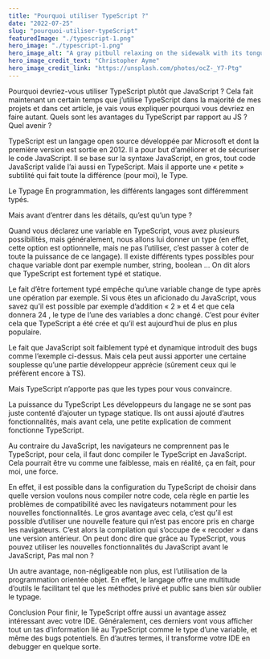 ```yaml
---
title: "Pourquoi utiliser TypeScript ?"
date: "2022-07-25"
slug: "pourquoi-utiliser-typeScript"
featuredImage: "./typescript-1.png"
hero_image: "./typescript-1.png"
hero_image_alt: "A gray pitbull relaxing on the sidewalk with its tongue hanging out"
hero_image_credit_text: "Christopher Ayme"
hero_image_credit_link: "https://unsplash.com/photos/ocZ-_Y7-Ptg"
---
```


Pourquoi devriez-vous utiliser TypeScript plutôt que JavaScript ? Cela fait maintenant un certain temps que j’utilise TypeScript dans la majorité de mes projets et dans cet article, je vais vous expliquer pourquoi vous devriez en faire autant. Quels sont les avantages du TypeScript par rapport au JS ? Quel avenir ?

TypeScript est un langage open source développée par Microsoft et dont la première version est sortie en 2012. Il a pour but d’améliorer et de sécuriser le code JavaScript. Il se base sur la syntaxe JavaScript, en gros, tout code JavaScript valide l’ai aussi en TypeScript. Mais il apporte une « petite » subtilité qui fait toute la différence (pour moi), le Type.

Le Typage
En programmation, les différents langages sont différemment typés.

Mais avant d’entrer dans les détails, qu’est qu’un type ?

Quand vous déclarez une variable en TypeScript, vous avez plusieurs possibilités, mais généralement, nous allons lui donner un type (en effet, cette option est optionnelle, mais ne pas l’utiliser, c’est passer à coter de toute la puissance de ce langage). Il existe différents types possibles pour chaque variable dont par exemple number, string, boolean … On dit alors que TypeScript est fortement typé et statique.

Le fait d’être fortement typé empêche qu’une variable change de type après une opération par exemple.
Si vous êtes un aficionado du JavaScript, vous savez qu’il est possible par exemple d’addition « 2 » et 4 et que cela donnera 24 , le type de l’une des variables a donc changé. C’est pour éviter cela que TypeScript a été crée et qu’il est aujourd’hui de plus en plus populaire.

Le fait que JavaScript soit faiblement typé et dynamique introduit des bugs comme l’exemple ci-dessus. Mais cela peut aussi apporter une certaine souplesse qu’une partie développeur apprécie (sûrement ceux qui le préfèrent encore à TS).

Mais TypeScript n’apporte pas que les types pour vous convaincre.

La puissance du TypeScript
Les développeurs du langage ne se sont pas juste contenté d’ajouter un typage statique. Ils ont aussi ajouté d’autres fonctionnalités, mais avant cela, une petite explication de comment fonctionne TypeScript.

Au contraire du JavaScript, les navigateurs ne comprennent pas le TypeScript, pour cela, il faut donc compiler le TypeScript en JavaScript. Cela pourrait être vu comme une faiblesse, mais en réalité, ça en fait, pour moi, une force.

En effet, il est possible dans la configuration du TypeScript de choisir dans quelle version voulons nous compiler notre code, cela règle en partie les problèmes de compatibilité avec les navigateurs notamment pour les nouvelles fonctionnalités. Le gros avantage avec cela, c’est qu’il est possible d’utiliser une nouvelle feature qui n’est pas encore pris en charge les navigateurs. C’est alors la compilation qui s’occupe de « recoder » dans une version antérieur. On peut donc dire que grâce au TypeScript, vous pouvez utiliser les nouvelles fonctionnalités du JavaScript avant le JavaScript, Pas mal non ?

Un autre avantage, non-négligeable non plus, est l’utilisation de la programmation orientée objet. En effet, le langage offre une multitude d’outils le facilitant tel que les méthodes privé et public sans bien sûr oublier le typage.

Conclusion
Pour finir, le TypeScript offre aussi un avantage assez intéressant avec votre IDE. Généralement, ces derniers vont vous afficher tout un tas d’information lié au TypeScript comme le type d’une variable, et même des bugs potentiels. En d’autres termes, il transforme votre IDE en debugger en quelque sorte.

